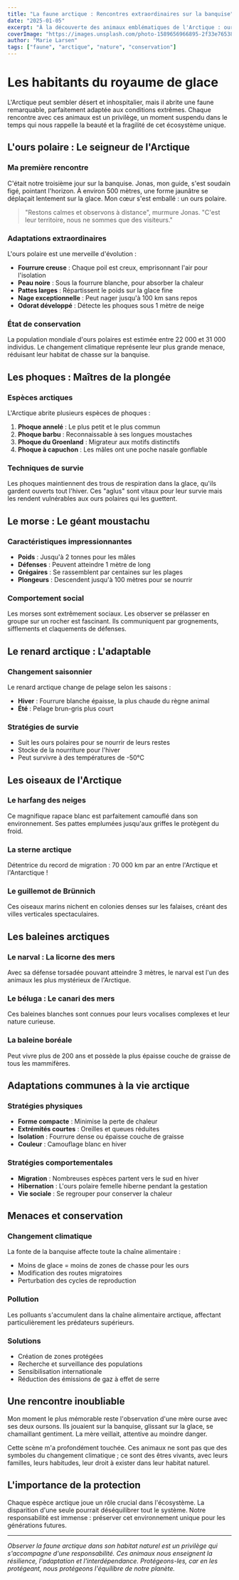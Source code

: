 ```yaml
---
title: "La faune arctique : Rencontres extraordinaires sur la banquise"
date: "2025-01-05"
excerpt: "À la découverte des animaux emblématiques de l'Arctique : ours polaires, phoques, morses et bien d'autres créatures adaptées à la vie dans le froid extrême."
coverImage: "https://images.unsplash.com/photo-1589656966895-2f33e7653819?w=1200&h=630"
author: "Marie Larsen"
tags: ["faune", "arctique", "nature", "conservation"]
---
```


# Les habitants du royaume de glace

L'Arctique peut sembler désert et inhospitalier, mais il abrite une faune remarquable, parfaitement adaptée aux conditions extrêmes. Chaque rencontre avec ces animaux est un privilège, un moment suspendu dans le temps qui nous rappelle la beauté et la fragilité de cet écosystème unique.

## L'ours polaire : Le seigneur de l'Arctique

### Ma première rencontre

C'était notre troisième jour sur la banquise. Jonas, mon guide, s'est soudain figé, pointant l'horizon. À environ 500 mètres, une forme jaunâtre se déplaçait lentement sur la glace. Mon cœur s'est emballé : un ours polaire.

> "Restons calmes et observons à distance", murmure Jonas. "C'est leur territoire, nous ne sommes que des visiteurs."

### Adaptations extraordinaires

L'ours polaire est une merveille d'évolution :

- **Fourrure creuse** : Chaque poil est creux, emprisonnant l'air pour l'isolation
- **Peau noire** : Sous la fourrure blanche, pour absorber la chaleur
- **Pattes larges** : Répartissent le poids sur la glace fine
- **Nage exceptionnelle** : Peut nager jusqu'à 100 km sans repos
- **Odorat développé** : Détecte les phoques sous 1 mètre de neige

### État de conservation

La population mondiale d'ours polaires est estimée entre 22 000 et 31 000 individus. Le changement climatique représente leur plus grande menace, réduisant leur habitat de chasse sur la banquise.

## Les phoques : Maîtres de la plongée

### Espèces arctiques

L'Arctique abrite plusieurs espèces de phoques :

1. **Phoque annelé** : Le plus petit et le plus commun
2. **Phoque barbu** : Reconnaissable à ses longues moustaches
3. **Phoque du Groenland** : Migrateur aux motifs distinctifs
4. **Phoque à capuchon** : Les mâles ont une poche nasale gonflable

### Techniques de survie

Les phoques maintiennent des trous de respiration dans la glace, qu'ils gardent ouverts tout l'hiver. Ces "aglus" sont vitaux pour leur survie mais les rendent vulnérables aux ours polaires qui les guettent.

## Le morse : Le géant moustachu

### Caractéristiques impressionnantes

- **Poids** : Jusqu'à 2 tonnes pour les mâles
- **Défenses** : Peuvent atteindre 1 mètre de long
- **Grégaires** : Se rassemblent par centaines sur les plages
- **Plongeurs** : Descendent jusqu'à 100 mètres pour se nourrir

### Comportement social

Les morses sont extrêmement sociaux. Les observer se prélasser en groupe sur un rocher est fascinant. Ils communiquent par grognements, sifflements et claquements de défenses.

## Le renard arctique : L'adaptable

### Changement saisonnier

Le renard arctique change de pelage selon les saisons :
- **Hiver** : Fourrure blanche épaisse, la plus chaude du règne animal
- **Été** : Pelage brun-gris plus court

### Stratégies de survie

- Suit les ours polaires pour se nourrir de leurs restes
- Stocke de la nourriture pour l'hiver
- Peut survivre à des températures de -50°C

## Les oiseaux de l'Arctique

### Le harfang des neiges

Ce magnifique rapace blanc est parfaitement camouflé dans son environnement. Ses pattes emplumées jusqu'aux griffes le protègent du froid.

### La sterne arctique

Détentrice du record de migration : 70 000 km par an entre l'Arctique et l'Antarctique !

### Le guillemot de Brünnich

Ces oiseaux marins nichent en colonies denses sur les falaises, créant des villes verticales spectaculaires.

## Les baleines arctiques

### Le narval : La licorne des mers

Avec sa défense torsadée pouvant atteindre 3 mètres, le narval est l'un des animaux les plus mystérieux de l'Arctique.

### Le béluga : Le canari des mers

Ces baleines blanches sont connues pour leurs vocalises complexes et leur nature curieuse.

### La baleine boréale

Peut vivre plus de 200 ans et possède la plus épaisse couche de graisse de tous les mammifères.

## Adaptations communes à la vie arctique

### Stratégies physiques

- **Forme compacte** : Minimise la perte de chaleur
- **Extrémités courtes** : Oreilles et queues réduites
- **Isolation** : Fourrure dense ou épaisse couche de graisse
- **Couleur** : Camouflage blanc en hiver

### Stratégies comportementales

- **Migration** : Nombreuses espèces partent vers le sud en hiver
- **Hibernation** : L'ours polaire femelle hiberne pendant la gestation
- **Vie sociale** : Se regrouper pour conserver la chaleur

## Menaces et conservation

### Changement climatique

La fonte de la banquise affecte toute la chaîne alimentaire :
- Moins de glace = moins de zones de chasse pour les ours
- Modification des routes migratoires
- Perturbation des cycles de reproduction

### Pollution

Les polluants s'accumulent dans la chaîne alimentaire arctique, affectant particulièrement les prédateurs supérieurs.

### Solutions

- Création de zones protégées
- Recherche et surveillance des populations
- Sensibilisation internationale
- Réduction des émissions de gaz à effet de serre

## Une rencontre inoubliable

Mon moment le plus mémorable reste l'observation d'une mère ourse avec ses deux oursons. Ils jouaient sur la banquise, glissant sur la glace, se chamaillant gentiment. La mère veillait, attentive au moindre danger. 

Cette scène m'a profondément touchée. Ces animaux ne sont pas que des symboles du changement climatique ; ce sont des êtres vivants, avec leurs familles, leurs habitudes, leur droit à exister dans leur habitat naturel.

## L'importance de la protection

Chaque espèce arctique joue un rôle crucial dans l'écosystème. La disparition d'une seule pourrait déséquilibrer tout le système. Notre responsabilité est immense : préserver cet environnement unique pour les générations futures.

---

*Observer la faune arctique dans son habitat naturel est un privilège qui s'accompagne d'une responsabilité. Ces animaux nous enseignent la résilience, l'adaptation et l'interdépendance. Protégeons-les, car en les protégeant, nous protégeons l'équilibre de notre planète.*
